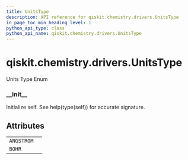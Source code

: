 ```yaml
---
title: UnitsType
description: API reference for qiskit.chemistry.drivers.UnitsType
in_page_toc_min_heading_level: 1
python_api_type: class
python_api_name: qiskit.chemistry.drivers.UnitsType
---
```


<span id="qiskit-chemistry-drivers-unitstype" />

# qiskit.chemistry.drivers.UnitsType

<Class id="qiskit.chemistry.drivers.UnitsType" github="https://github.com/qiskit-community/qiskit-aqua/tree/stable/0.8/qiskit/chemistry/drivers/units_type.py" signature="UnitsType(value)">
  Units Type Enum

  ### \_\_init\_\_

  <Function id="qiskit.chemistry.drivers.UnitsType.__init__" name="__init__" signature="__init__()">
    Initialize self. See help(type(self)) for accurate signature.
  </Function>

  ## Attributes

  |            |   |
  | ---------- | - |
  | `ANGSTROM` |   |
  | `BOHR`     |   |
</Class>

